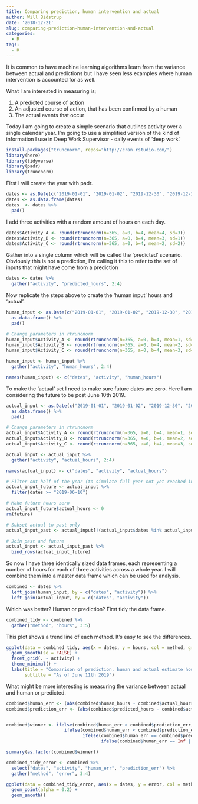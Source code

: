 ```yaml
---
title: Comparing prediction, human intervention and actual
author: Will Bidstrup
date: '2018-12-21'
slug: comparing-prediction-human-intervention-and-actual
categories:
  - R
tags:
  - R
---
```


It is common to have machine learning algorithms learn from the variance between actual and predictions but I have seen less examples where human intervention is accounted for as well.    

What I am interested in measuring is;  

1) A predicted course of action  
2) An adjusted course of action, that has been confirmed by a human  
3) The actual events that occur  

Today I am going to create a simple scenario that outlines activity over a single calendar year. I'm going to use a simplified version of the kind of information I use in Deep Work Supervisor - daily events of 'deep work'.  


```r
install.packages("truncnorm", repos="http://cran.rstudio.com/")
library(here)
library(tidyverse)
library(padr)
library(truncnorm)


```


First I will create the year with padr. 

```r
dates <- as.Date(c("2019-01-01", "2019-01-02", "2019-12-30", "2019-12-31")) 
dates <- as.data.frame(dates)
dates  <- dates %>%
  pad()
```

I add three activities with a random amount of hours on each day.  

```r
dates$Activity_A <- round(rtruncnorm(n=365, a=0, b=4, mean=4, sd=3))
dates$Activity_B <- round(rtruncnorm(n=365, a=0, b=4, mean=3, sd=1))
dates$Activity_C <- round(rtruncnorm(n=365, a=0, b=4, mean=2, sd=2))

```

Gather into a single column which will be called the 'predicted' scenario. Obviously this is not a prediction, I'm calling it this to refer to the set of inputs that might have come from a prediction

```r
dates <- dates %>%
  gather("activity", "predicted_hours", 2:4)
```

Now replicate the steps above to create the 'human input' hours and 'actual'.  


```r
human_input <- as.Date(c("2019-01-01", "2019-01-02", "2019-12-30", "2019-12-31")) %>%
  as.data.frame() %>%
  pad()

# Change parameters in rtruncnorm
human_input$Activity_A <- round(rtruncnorm(n=365, a=0, b=4, mean=1, sd=2))
human_input$Activity_B <- round(rtruncnorm(n=365, a=0, b=4, mean=2, sd=1))
human_input$Activity_C <- round(rtruncnorm(n=365, a=0, b=4, mean=3, sd=1))

human_input <- human_input %>%
  gather("activity", "human_hours", 2:4)

names(human_input) <- c("dates", "activity", "human_hours")

```

To make the 'actual' set I need to make sure future dates are zero. Here I am considering the future to be post June 10th 2019.  
```r
actual_input <- as.Date(c("2019-01-01", "2019-01-02", "2019-12-30", "2019-12-31")) %>%
  as.data.frame() %>%
  pad()

# Change parameters in rtruncnorm
actual_input$Activity_A <- round(rtruncnorm(n=365, a=0, b=4, mean=1, sd=2))
actual_input$Activity_B <- round(rtruncnorm(n=365, a=0, b=4, mean=2, sd=1))
actual_input$Activity_C <- round(rtruncnorm(n=365, a=0, b=4, mean=3, sd=1))

actual_input <- actual_input %>%
  gather("activity", "actual_hours", 2:4)

names(actual_input) <- c("dates", "activity", "actual_hours")

# Filter out half of the year (to simulate full year not yet reached in actual)
actual_input_future <- actual_input %>%
  filter(dates >= "2019-06-10")

# Make future hours zero
actual_input_future$actual_hours <- 0
rm(future)

# Subset actual to past only
actual_input_past <- actual_input[!(actual_input$dates %in% actual_input_future$dates), ]

# Join past and future
actual_input <- actual_input_past %>%
  bind_rows(actual_input_future)
```

So now I have three identically sized data frames, each representing a number of hours for each of three activities across a whole year. I will combine them into a master data frame which can be used for analysis.    

```r
combined <- dates %>%
  left_join(human_input, by = c("dates", "activity")) %>%
  left_join(actual_input, by = c("dates", "activity"))
```


Which was better? Human or prediction? First tidy the data frame.  

```r
combined_tidy <- combined %>%
  gather("method", "hours", 3:5)
```

This plot shows a trend line of each method. It's easy to see the differences.

```r
ggplot(data = combined_tidy, aes(x = dates, y = hours, col = method, group = method)) +
  geom_smooth(se = FALSE) +
  facet_grid(. ~ activity) +
  theme_minimal() +
  labs(title = "Comparison of prediction, human and actual estimate hours per day per activity",
       subtitle = "As of June 11th 2019")
```


What might be more interesting is measuring the variance between actual and human or predicted.  

```r
combined$human_err <- (abs(combined$human_hours - combined$actual_hours)) / combined$actual_hours
combined$prediction_err <- (abs(combined$predicted_hours - combined$actual_hours)) / combined$actual_hours


combined$winner <- ifelse(combined$human_err > combined$prediction_err, "prediction_better",
                      ifelse(combined$human_err < combined$prediction_err, "human_better",
                             ifelse(combined$human_err == combined$prediction_err, "tie",
                                    ifelse(combined$human_err == Inf | combined$prediction_err == Inf, "infinitely_wrong", "other"))))

summary(as.factor(combined$winner))
```

```r
combined_tidy_error <- combined %>%
  select("dates", "activity", "human_err", "prediction_err") %>%
  gather("method", "error", 3:4)
```


```r
ggplot(data = combined_tidy_error, aes(x = dates, y = error, col = method)) +
  geom_point(alpha = 0.2) +
  geom_smooth()
```

